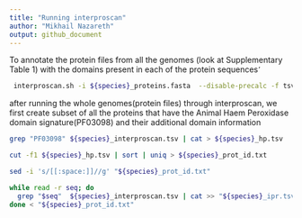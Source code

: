 ```yaml
---
title: "Running interproscan"
author: "Mikhail Nazareth"
output: github_document
---
```

To annotate the protein files from all the genomes (look at Supplementary Table 1) with the domains present in each of the protein sequences 
̛
```bash
 interproscan.sh -i ${species}_proteins.fasta  --disable-precalc -f tsv -goterms -cpu 12
```

after running the whole genomes(protein files) through interproscan, we first create subset of all the proteins that have the Animal Haem Peroxidase domain signature(PF03098) and their additional domain information
```bash
grep "PF03098" ${species}_interproscan.tsv | cat > ${species}_hp.tsv

cut -f1 ${species}_hp.tsv | sort | uniq > ${species}_prot_id.txt

sed -i 's/[[:space:]]//g' "${species}_prot_id.txt"

while read -r seq; do
  grep "$seq"  ${species}_interproscan.tsv | cat >> "${species}_ipr.tsv"
done < "${species}_prot_id.txt"
        


```

